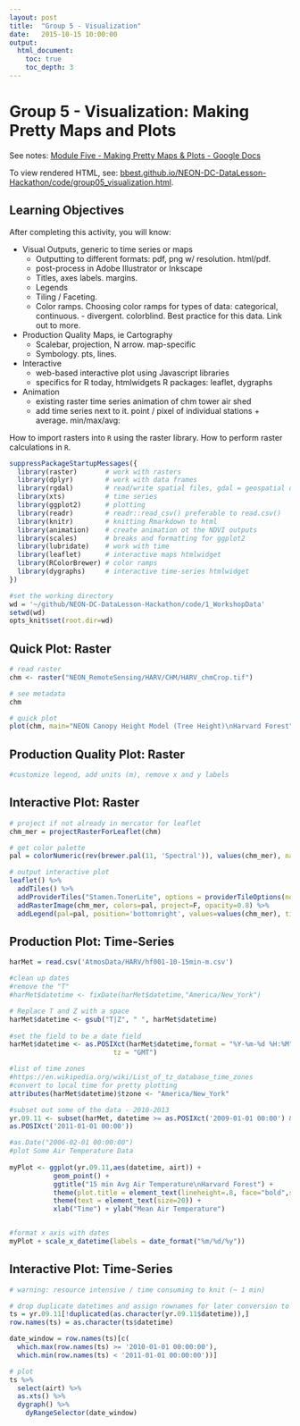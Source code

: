 ```yaml
---
layout: post
title:  "Group 5 - Visualization"
date:   2015-10-15 10:00:00
output: 
  html_document:
    toc: true
    toc_depth: 3
---
```


# Group 5 - Visualization: Making Pretty Maps and Plots

See notes: [Module Five - Making Pretty Maps & Plots - Google Docs](https://docs.google.com/document/d/1g6E8bxHtT-GZFh3T99l4laZra7jHwM0y8h-3Slr-MAE/edit#)

To view rendered HTML, see: [bbest.github.io/NEON-DC-DataLesson-Hackathon/code/group05_visualization.html](http://bbest.github.io/NEON-DC-DataLesson-Hackathon/code/group05_visualization.html).


## Learning Objectives

After completing this activity, you will know:

- Visual Outputs, generic to time series or maps
    - Outputting to different formats: pdf, png w/ resolution. html/pdf.
    - post-process in Adobe Illustrator or Inkscape
    - Titles, axes labels. margins.
    - Legends
    - Tiling / Faceting.
    - Color ramps. Choosing color ramps for types of data: categorical, continuous. - divergent. colorblind. Best practice for this data. Link out to more.
- Production Quality Maps, ie Cartography
    - Scalebar, projection, N arrow. map-specific
    - Symbology. pts, lines.
- Interactive
    - web-based interactive plot using Javascript libraries 
    - specifics for R today, htmlwidgets R packages: leaflet, dygraphs
- Animation
    - existing raster time series animation of chm tower air shed
    - add time series next to it. point / pixel of individual stations + average. min/max/avg:

How to import rasters into `R` using the raster library.
How to perform raster calculations in `R`.



```r
suppressPackageStartupMessages({
  library(raster)       # work with rasters
  library(dplyr)        # work with data frames
  library(rgdal)        # read/write spatial files, gdal = geospatial data abstraction library
  library(xts)          # time series
  library(ggplot2)      # plotting
  library(readr)        # readr::read_csv() preferable to read.csv()
  library(knitr)        # knitting Rmarkdown to html
  library(animation)    # create animation ot the NDVI outputs
  library(scales)       # breaks and formatting for ggplot2
  library(lubridate)    # work with time
  library(leaflet)      # interactive maps htmlwidget
  library(RColorBrewer) # color ramps
  library(dygraphs)     # interactive time-series htmlwidget
})

#set the working directory
wd = '~/github/NEON-DC-DataLesson-Hackathon/code/1_WorkshopData'
setwd(wd)
opts_knit$set(root.dir=wd)
```

## Quick Plot: Raster

```r
# read raster
chm <- raster("NEON_RemoteSensing/HARV/CHM/HARV_chmCrop.tif")

# see metadata
chm

# quick plot
plot(chm, main="NEON Canopy Height Model (Tree Height)\nHarvard Forest")
```


## Production Quality Plot: Raster

```r
#customize legend, add units (m), remove x and y labels

```

## Interactive Plot: Raster

```r
# project if not already in mercator for leaflet
chm_mer = projectRasterForLeaflet(chm)

# get color palette
pal = colorNumeric(rev(brewer.pal(11, 'Spectral')), values(chm_mer), na.color = "transparent")

# output interactive plot
leaflet() %>%
  addTiles() %>%
  addProviderTiles("Stamen.TonerLite", options = providerTileOptions(noWrap = TRUE)) %>% 
  addRasterImage(chm_mer, colors=pal, project=F, opacity=0.8) %>%
  addLegend(pal=pal, position='bottomright', values=values(chm_mer), title='CHM')
```


## Production Plot: Time-Series

```r
harMet = read.csv('AtmosData/HARV/hf001-10-15min-m.csv')

#clean up dates
#remove the "T"
#harMet$datetime <- fixDate(harMet$datetime,"America/New_York")

# Replace T and Z with a space
harMet$datetime <- gsub("T|Z", " ", harMet$datetime)
  
#set the field to be a date field
harMet$datetime <- as.POSIXct(harMet$datetime,format = "%Y-%m-%d %H:%M", 
                          tz = "GMT")

#list of time zones
#https://en.wikipedia.org/wiki/List_of_tz_database_time_zones
#convert to local time for pretty plotting
attributes(harMet$datetime)$tzone <- "America/New_York"

#subset out some of the data - 2010-2013 
yr.09.11 <- subset(harMet, datetime >= as.POSIXct('2009-01-01 00:00') & datetime <=
as.POSIXct('2011-01-01 00:00'))

#as.Date("2006-02-01 00:00:00")
#plot Some Air Temperature Data
  
myPlot <- ggplot(yr.09.11,aes(datetime, airt)) +
           geom_point() +
           ggtitle("15 min Avg Air Temperature\nHarvard Forest") +
           theme(plot.title = element_text(lineheight=.8, face="bold",size = 20)) +
           theme(text = element_text(size=20)) +
           xlab("Time") + ylab("Mean Air Temperature")


#format x axis with dates
myPlot + scale_x_datetime(labels = date_format("%m/%d/%y"))
```


## Interactive Plot: Time-Series

```r
# warning: resource intensive / time consuming to knit (~ 1 min)

# drop duplicate datetimes and assign rownames for later conversion to xts
ts = yr.09.11[!duplicated(as.character(yr.09.11$datetime)),]
row.names(ts) = as.character(ts$datetime)

date_window = row.names(ts)[c(
  which.max(row.names(ts) >= '2010-01-01 00:00:00'),
  which.min(row.names(ts) < '2011-01-01 00:00:00'))]

# plot
ts %>%
  select(airt) %>%
  as.xts() %>%
  dygraph() %>%
    dyRangeSelector(date_window)
```




